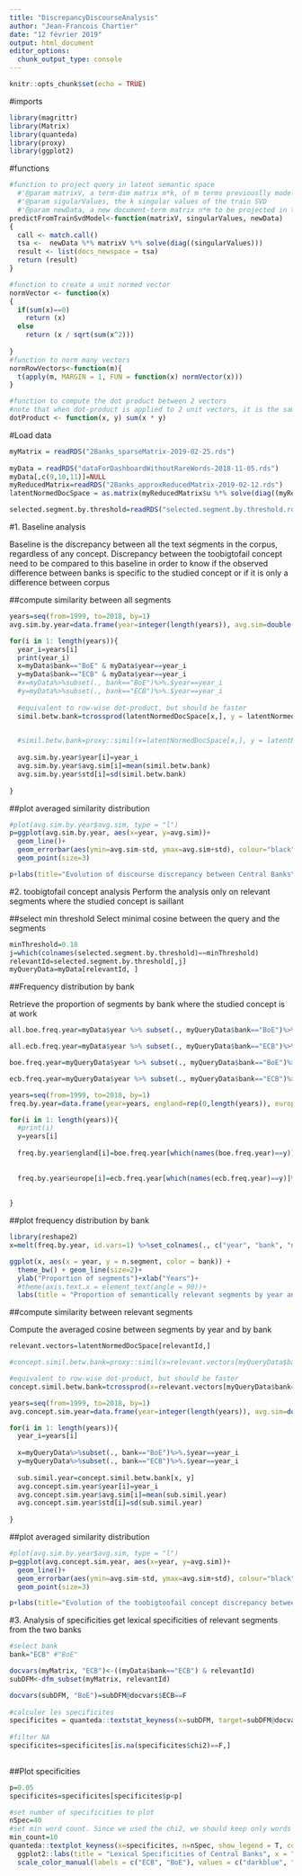 ```yaml
---
title: "DiscrepancyDiscourseAnalysis"
author: "Jean-Francois Chartier"
date: "12 février 2019"
output: html_document
editor_options: 
  chunk_output_type: console
---
```


```r
knitr::opts_chunk$set(echo = TRUE)
```

#imports
```r
library(magrittr)
library(Matrix)
library(quanteda)
library(proxy)
library(ggplot2)
```


#functions
```r
#function to project query in latent semantic space
  #'@param matrixV, a term-dim matrix m*k, of m terms previouslly modelleled with a SVD of k latent dimensions
  #'@param sigularValues, the k singular values of the train SVD
  #'@param newData, a new document-term matrix n*m to be projected in the latent space of k dimensions 
predictFromTrainSvdModel<-function(matrixV, singularValues, newData)
{
  call <- match.call()
  tsa <-  newData %*% matrixV %*% solve(diag((singularValues)))
  result <- list(docs_newspace = tsa)
  return (result)
}

#function to create a unit normed vector
normVector <- function(x) 
{
  if(sum(x)==0)
    return (x)
  else 
    return (x / sqrt(sum(x^2)))
  
}
#function to norm many vectors
normRowVectors<-function(m){
  t(apply(m, MARGIN = 1, FUN = function(x) normVector(x)))
}

#function to compute the dot product between 2 vectors
#note that when dot-product is applied to 2 unit vectors, it is the same as computing the cosine metric
dotProduct <- function(x, y) sum(x * y)
```


#Load data
```r
myMatrix = readRDS("2Banks_sparseMatrix-2019-02-25.rds")
    
myData = readRDS("dataForDashboardWithoutRareWords-2018-11-05.rds")
myData[,c(9,10,11)]=NULL    
myReducedMatrix=readRDS("2Banks_approxReducedMatrix-2019-02-12.rds")
latentNormedDocSpace = as.matrix(myReducedMatrix$u %*% solve(diag((myReducedMatrix$d)))) %>% normRowVectors()

selected.segment.by.threshold=readRDS("selected.segment.by.threshold.rds")


```

#1. Baseline analysis

Baseline is the discrepancy between all the text segments in the corpus, regardless of any concept.
Discrepancy between the toobigtofail concept need to be compared to this baseline in order to know if the observed difference between banks is specific to the studied concept or if it is only a difference between corpus  

##compute similarity between all segments
```r

years=seq(from=1999, to=2018, by=1)
avg.sim.by.year=data.frame(year=integer(length(years)), avg.sim=double(length(years)), std=double(length(years)), stringsAsFactors = F)

for(i in 1: length(years)){
  year_i=years[i]
  print(year_i)
  x=myData$bank=="BoE" & myData$year==year_i
  y=myData$bank=="ECB" & myData$year==year_i
  #x=myData%>%subset(., bank=="BoE")%>%.$year==year_i
  #y=myData%>%subset(., bank=="ECB")%>%.$year==year_i
  
  #equivalent to row-wise dot-product, but should be faster
  simil.betw.bank=tcrossprod(latentNormedDocSpace[x,], y = latentNormedDocSpace[y,])

  
  #simil.betw.bank=proxy::simil(x=latentNormedDocSpace[x,], y = latentNormedDocSpace[y,], by_rows=T, method=dotProduct, convert_distances = FALSE)
  
  avg.sim.by.year$year[i]=year_i
  avg.sim.by.year$avg.sim[i]=mean(simil.betw.bank)
  avg.sim.by.year$std[i]=sd(simil.betw.bank)
  
}

```

##plot averaged similarity distribution
```r
#plot(avg.sim.by.year$avg.sim, type = "l")
p=ggplot(avg.sim.by.year, aes(x=year, y=avg.sim))+
  geom_line()+
  geom_errorbar(aes(ymin=avg.sim-std, ymax=avg.sim+std), colour="black", width=.1)+
  geom_point(size=3)

p+labs(title="Evolution of discourse discrepancy between Central Banks\n measered with the cosine metric", x="Year", y = "Averaged cosine", subtitle="error bar = standard deviation ")
```

#2. toobigtofail concept analysis
Perform the analysis only on relevant segments where the studied concept is saillant 

##select min threshold
Select minimal cosine between the query and the segments

```r
minThreshold=0.18
j=which(colnames(selected.segment.by.threshold)==minThreshold)
relevantId=selected.segment.by.threshold[,j]
myQueryData=myData[relevantId, ]
```

##Frequency distribution by bank

Retrieve the proportion of segments by bank where the studied concept is at work 

```r
all.boe.freq.year=myData$year %>% subset(., myQueryData$bank=="BoE")%>%table(.)

all.ecb.freq.year=myData$year %>% subset(., myQueryData$bank=="ECB")%>%table(.)

boe.freq.year=myQueryData$year %>% subset(., myQueryData$bank=="BoE")%>%table(.)

ecb.freq.year=myQueryData$year %>% subset(., myQueryData$bank=="ECB")%>%table(.)

years=seq(from=1999, to=2018, by=1)
freq.by.year=data.frame(year=years, england=rep(0,length(years)), europe=rep(0,length(years)), stringsAsFactors = F)

for(i in 1: length(years)){
  #print(i)
  y=years[i]
  
  freq.by.year$england[i]=boe.freq.year[which(names(boe.freq.year)==y)] %>%ifelse(test = length(.)>0, yes = ., no = 0)%>%divide_by(., all.boe.freq.year[which(names(all.boe.freq.year)==y)])
  
  
  freq.by.year$europe[i]=ecb.freq.year[which(names(ecb.freq.year)==y)]%>%ifelse(test = length(.)>0, yes = ., no = 0)%>%divide_by(., all.ecb.freq.year[which(names(all.ecb.freq.year)==y)])
  
  
}

```

##plot frequency distribution by bank
```r
library(reshape2)
x=melt(freq.by.year, id.vars=1) %>%set_colnames(., c("year", "bank", "n.segment"))

ggplot(x, aes(x = year, y = n.segment, color = bank)) +
  theme_bw() + geom_line(size=2)+
  ylab("Proportion of segments")+xlab("Years")+
  #theme(axis.text.x = element_text(angle = 90))+
  labs(title = "Proportion of semantically relevant segments by year and bank")
```


##compute similarity between relevant segments

Compute the averaged cosine between segments by year and by bank

```r
relevant.vectors=latentNormedDocSpace[relevantId,]

#concept.simil.betw.bank=proxy::simil(x=relevant.vectors[myQueryData$bank=="BoE",], y = relevant.vectors[myQueryData$bank=="ECB",], by_rows=T, method=dotProduct, convert_distances = FALSE)

#equivalent to row-wise dot-product, but should be faster
concept.simil.betw.bank=tcrossprod(x=relevant.vectors[myQueryData$bank=="BoE",], y = relevant.vectors[myQueryData$bank=="ECB",])

years=seq(from=1999, to=2018, by=1)
avg.concept.sim.year=data.frame(year=integer(length(years)), avg.sim=double(length(years)), std=double(length(years)), stringsAsFactors = F)

for(i in 1: length(years)){
  year_i=years[i]
  
  x=myQueryData%>%subset(., bank=="BoE")%>%.$year==year_i
  y=myQueryData%>%subset(., bank=="ECB")%>%.$year==year_i
  
  sub.simil.year=concept.simil.betw.bank[x, y]
  avg.concept.sim.year$year[i]=year_i
  avg.concept.sim.year$avg.sim[i]=mean(sub.simil.year)
  avg.concept.sim.year$std[i]=sd(sub.simil.year)
  
}

```

##plot averaged similarity distribution
```r
#plot(avg.sim.by.year$avg.sim, type = "l")
p=ggplot(avg.concept.sim.year, aes(x=year, y=avg.sim))+
  geom_line()+
  geom_errorbar(aes(ymin=avg.sim-std, ymax=avg.sim+std), colour="black", width=.1)+
  geom_point(size=3)

p+labs(title="Evolution of the toobigtoofail concept discrepancy between Central Banks\n as measured with the cosine metric", x="Year", y = "Averaged cosine", subtitle="error bar = standard deviation ")
```


#3. Analysis of specificities
get lexical specificities of relevant segments from the two banks
```r
#select bank
bank="ECB" #"BoE"

docvars(myMatrix, "ECB")<-((myData$bank=="ECB") & relevantId)
subDFM<-dfm_subset(myMatrix, relevantId)

docvars(subDFM, "BoE")=subDFM@docvars$ECB==F
    
#calculer les specificites
specificites = quanteda::textstat_keyness(x=subDFM, target=subDFM@docvars$ECB==T, measure="chi2", sort=TRUE)
    
#filter NA
specificites=specificites[is.na(specificites$chi2)==F,]
    
```

##Plot specificities
```r

p=0.05
specificites=specificites[specificites$p<p]

#set number of specificities to plot 
nSpec=40
#set min word count. Since we used the chi2, we should keep only words above 10
min_count=10
quanteda::textplot_keyness(x=specificites, n=nSpec, show_legend = T, color = c("darkblue", "darkred"), labelsize=2.5, min_count=min_count, labelcolor="black", margin = 0.2)+
  ggplot2::labs(title = "Lexical Specificities of Central Banks", x = "Chi-2", y = "Lexical specificities", color = "Central Banks")+theme(plot.margin = unit(c(1,4,1,2), "cm"))+ theme(legend.text = element_text(colour="black"))+
  scale_color_manual(labels = c("ECB", "BoE"), values = c("darkblue", "darkred"))

```



